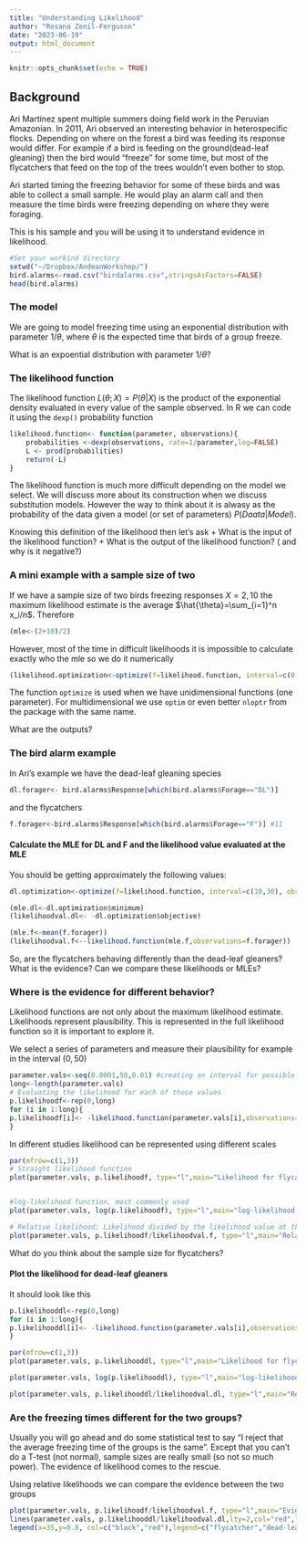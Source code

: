 ```yaml
---
title: "Understanding Likelihood"
author: "Rosana Zenil-Ferguson"
date: "2023-06-19"
output: html_document
---
```

```r
knitr::opts_chunk$set(echo = TRUE)
```

## Background

Ari Martinez spent multiple summers doing field work in the Peruvian Amazonian. In 2011, Ari observed an interesting behavior in heterospecific flocks. Depending on where on the forest a bird was feeding its response would differ. For example if a bird is feeding on the ground(dead-leaf gleaning) then the bird would "freeze" for some time, but most of the flycatchers that feed on the top of the trees wouldn't even bother to stop.

Ari started timing the freezing behavior for some of these birds and was able to collect a small sample. He would play an alarm call and then measure the time birds were freezing depending on where they were foraging.

This is his sample and you will be using it to understand evidence in likelihood.

```r
#Set your workind directory
setwd("~/Dropbox/AndeanWorkshop/")
bird.alarms<-read.csv("birdalarms.csv",stringsAsFactors=FALSE)
head(bird.alarms)
```

### The model
We are going to model freezing time using an exponential distribution with parameter $1/\theta$, where $\theta$ is the expected time that birds of a group freeze.


What is an expoential distribution with parameter $1/\theta$?

### The likelihood function
The likelihood function $L(\theta;X)=P(\theta|X)$ is the product of the exponential density evaluated in every value of the sample observed. In R we can code it using the ```dexp()``` probability function
```r
likelihood.function<- function(parameter, observations){
	probabilities <-dexp(observations, rate=1/parameter,log=FALSE)
	L <- prod(probabilities)
	return(-L)
}
```

The likelihood function is much more difficult depending on the model we select. We will discuss more about its construction when we discuss substitution models. However the way to think about it is alwasy as the probability of the data given a model (or set of parameters) $P(Daata|Model)$.

Knowing this definition of the likelihood then let's ask
+ What is the input of the likelihood function?
+ What is the output of the likelihood function? ( and why is it negative?)


### A mini example with a sample size of two

If we have a sample size of two birds freezing responses $X=2,10$ the maximum likelihood estimate is the average $\hat{\theta}=\sum_{i=1}^n x_i/n$. Therefore
```r
(mle<-(2+10)/2)
```

However, most of the time in difficult likelihoods it is impossible to calculate exactly who the mle so we do it numerically
```r
(likelihood.optimization<-optimize(f=likelihood.function, interval=c(0,10), observations=c(2,10)))
```

The function `optimize` is used when we have unidimensional functions (one parameter). For multidimensional we use `optim`  or even better `nloptr` from the package with the same name.

What are the outputs?

### The bird alarm example

In Ari's example we have the dead-leaf gleaning species
```r
dl.forager<- bird.alarms$Response[which(bird.alarms$Forage=="DL")] 
```
and the flycatchers
```r
f.forager<-bird.alarms$Response[which(bird.alarms$Forage=="F")] #11
```

#### Calculate the MLE for DL and F and the likelihood value evaluated at the MLE
You should be getting approximately the following values:
```r
dl.optimization<-optimize(f=likelihood.function, interval=c(10,30), observations=dl.forager)

(mle.dl<-dl.optimization$minimum)
(likelihoodval.dl<- -dl.optimization$objective)

(mle.f<-mean(f.forager))
(likelihoodval.f<--likelihood.function(mle.f,observations=f.forager))
```

So, are the flycatchers behaving differently than the dead-leaf gleaners? What is the evidence? Can we compare these likelihoods or MLEs?

### Where is the evidence for different behavior?

Likelihood functions are not only about the maximum likelihood estimate. Likelihoods represent plausibility. This is represented in the full likelihood function so it is important to explore it.

We select a series of parameters and measure their plausibility for example in the interval $(0,50)$
```r
parameter.vals<-seq(0.0001,50,0.01) #creating an interval for possible values for the likelihood
long<-length(parameter.vals) 
# Evaluating the likelihood for each of those values
p.likelihoodf<-rep(0,long)
for (i in 1:long){
p.likelihoodf[i]<- -likelihood.function(parameter.vals[i],observations=f.forager) # Remeber is negative so we need to add a sign
}
```

In different studies likelihood can be represented using different scales

```r
par(mfrow=c(1,3))
# Straight likelihood function
plot(parameter.vals, p.likelihoodf, type="l",main="Likelihood for flycatchers",xlab=expression(theta),ylab="Likelihood", lwd=2,xlim=c(0,5))


#log-likelihood function, most commonly used
plot(parameter.vals, log(p.likelihoodf), type="l",main="log-likelihood for flycatchers",xlab=expression(theta),ylab="Likelihood",lwd=2,xlim=c(0,5))

# Relative likelihood: Likelihood divided by the likelihood value at the MLE
plot(parameter.vals, p.likelihoodf/likelihoodval.f, type="l",main="Relative likelihood for flycatchers",xlab=expression(theta),ylab="Likelihood",lwd=2,xlim=c(0,5))

```

What do you think about the sample size for flycatchers?


#### Plot the likelihood for dead-leaf gleaners
It should look like this

```r
p.likelihooddl<-rep(0,long)
for (i in 1:long){
p.likelihooddl[i]<- -likelihood.function(parameter.vals[i],observations=dl.forager)
}

par(mfrow=c(1,3))
plot(parameter.vals, p.likelihooddl, type="l",main="Likelihood for flycatchers",xlab="Rate Parameter",ylab="Likelihood",lty=2,col="red",lwd=2)

plot(parameter.vals, log(p.likelihooddl), type="l",main="log-likelihood for flycatchers",xlab="Rate Parameter",ylab="Likelihood",lty=2,col="red",lwd=2)

plot(parameter.vals, p.likelihooddl/likelihoodval.dl, type="l",main="Relative likelihood for flycatchers",xlab="Rate Parameter",ylab="Likelihood",lty=2,col="red",lwd=2)
```

### Are the freezing times different for the two groups?
Usually you will go ahead and do some statistical test to say "I reject that the average freezing time of the groups is the same". Except that you can't do a T-test (not normal), sample sizes are really small (so not so much power). The evidence of likelihood comes to the rescue.


Using relative likelihoods we can compare the evidence between the two groups
```r
plot(parameter.vals, p.likelihoodf/likelihoodval.f, type="l",main="Evidence for responses",xlab="Rate Parameter",ylab="Likelihood")
lines(parameter.vals, p.likelihooddl/likelihoodval.dl,lty=2,col="red",lwd=2)
legend(x=35,y=0.8, col=c("black","red"),legend=c("flycatcher","dead-leaf"),lty=1:2)
```


